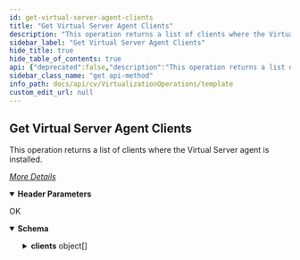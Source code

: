 ```yaml
---
id: get-virtual-server-agent-clients
title: "Get Virtual Server Agent Clients"
description: "This operation returns a list of clients where the Virtual Server agent is installed."
sidebar_label: "Get Virtual Server Agent Clients"
hide_title: true
hide_table_of_contents: true
api: {"deprecated":false,"description":"This operation returns a list of clients where the Virtual Server agent is installed.\n\n[_More Details_](http://documentation.commvault.com/commvault/v11/article?p=features/rest_api/operations/get_virtual_server_agent_client.htm)\n","operationId":"Get Virtual Server Agent Clients","parameters":[{"description":"","in":"header","name":"Authtoken","required":true,"schema":{"example":"{{TOKEN}}","type":"string"}}],"tags":["VM Operations"],"responses":{"200":{"description":"OK","content":{"application/json":{"schema":{"type":"object","properties":{"clients":{"type":"array","items":{"type":"object","properties":{"hostName":{"type":"string"},"clientId":{"type":"integer"},"clientName":{"type":"string"},"displayName":{"type":"string"},"_type_":{"type":"integer"},"csGUID":{"type":"string"}}}}},"x-examples":{"Example 1":{"clients":[{"hostName":"dm2perf4.test.cv.com","clientId":2,"clientName":"dm2perf4","displayName":"dm2perf4_DN","_type_":3,"csGUID":"31B8C004-387A-4DC9-A156-ED798AFF7647"}]}}},"examples":{"Virtual Server Agent Clients":{"value":{"clients":[{"hostName":"dm2perf4.test.cv.com","clientId":2,"clientName":"dm2perf4","displayName":"dm2perf4_DN","_type_":3,"csGUID":"31B8C004-387A-4DC9-A156-ED798AFF7647"}]}}}}}}},"method":"get","path":"/VSAclientlist","servers":[{"url":"http://{hostname}/webconsole/api","variables":{"hostname":{"default":"localhost","description":"Webconsole"}}}],"info":{"title":"Template","contact":{},"version":"1.0","description":"Template"},"postman":{"name":"Get Virtual Server Agent Clients","description":{"content":"This operation returns a list of clients where the Virtual Server agent is installed.\n\n[_More Details_](http://documentation.commvault.com/commvault/v11/article?p=features/rest_api/operations/get_virtual_server_agent_client.htm)\n","type":"text/plain"},"url":{"path":["VSAclientlist"],"host":["{{baseUrl}}"],"query":[],"variable":[]},"header":[{"disabled":false,"description":{"content":"(Required) ","type":"text/plain"},"key":"Authtoken","value":""},{"key":"Accept","value":"application/json"}],"method":"GET"}}
sidebar_class_name: "get api-method"
info_path: docs/api/cv/VirtualizationOperations/template
custom_edit_url: null
---
```



## Get Virtual Server Agent Clients



This operation returns a list of clients where the Virtual Server agent is installed.

[_More Details_](http://documentation.commvault.com/commvault/v11/article?p=features/rest_api/operations/get_virtual_server_agent_client.htm)


<details style={{"marginBottom":"1rem"}} data-collapsed={false} open={true}><summary style={{}}><strong>Header Parameters</strong></summary><div><ul><ParamsItem className={"paramsItem"} param={{"description":"","in":"header","name":"Authtoken","required":true,"schema":{"example":"{{TOKEN}}","type":"string"}}}></ParamsItem></ul></div></details><div><ApiTabs><TabItem label={"200"} value={"200"}><div>

OK

</div><div><MimeTabs schemaType={"response"}><TabItem label={"application/json"} value={"application/json"}><SchemaTabs><TabItem label={"Schema"} value={"Schema"}><details style={{}} data-collapsed={false} open={true}><summary style={{"textAlign":"left"}}><strong>Schema</strong></summary><div style={{"textAlign":"left","marginLeft":"1rem"}}></div><ul style={{"marginLeft":"1rem"}}><SchemaItem collapsible={true} className={"schemaItem"}><details style={{}}><summary style={{}}><strong>clients</strong><span style={{"opacity":"0.6"}}> object[]</span></summary><div style={{"marginLeft":"1rem"}}><SchemaItem collapsible={false} name={"hostName"} required={false} deprecated={undefined} schemaDescription={undefined} schemaName={"string"} qualifierMessage={undefined} defaultValue={undefined}></SchemaItem><SchemaItem collapsible={false} name={"clientId"} required={false} deprecated={undefined} schemaDescription={undefined} schemaName={"integer"} qualifierMessage={undefined} defaultValue={undefined}></SchemaItem><SchemaItem collapsible={false} name={"clientName"} required={false} deprecated={undefined} schemaDescription={undefined} schemaName={"string"} qualifierMessage={undefined} defaultValue={undefined}></SchemaItem><SchemaItem collapsible={false} name={"displayName"} required={false} deprecated={undefined} schemaDescription={undefined} schemaName={"string"} qualifierMessage={undefined} defaultValue={undefined}></SchemaItem><SchemaItem collapsible={false} name={"_type_"} required={false} deprecated={undefined} schemaDescription={undefined} schemaName={"integer"} qualifierMessage={undefined} defaultValue={undefined}></SchemaItem><SchemaItem collapsible={false} name={"csGUID"} required={false} deprecated={undefined} schemaDescription={undefined} schemaName={"string"} qualifierMessage={undefined} defaultValue={undefined}></SchemaItem></div></details></SchemaItem></ul></details></TabItem><TabItem label={"Example (from schema)"} value={"Example (from schema)"}><ResponseSamples responseExample={"{\n  \"clients\": [\n    {\n      \"hostName\": \"string\",\n      \"clientId\": 0,\n      \"clientName\": \"string\",\n      \"displayName\": \"string\",\n      \"_type_\": 0,\n      \"csGUID\": \"string\"\n    }\n  ]\n}"} language={"json"}></ResponseSamples></TabItem><TabItem label={" Virtual  Server  Agent  Clients"} value={" Virtual  Server  Agent  Clients"}><ResponseSamples responseExample={"{\n  \"clients\": [\n    {\n      \"hostName\": \"dm2perf4.test.cv.com\",\n      \"clientId\": 2,\n      \"clientName\": \"dm2perf4\",\n      \"displayName\": \"dm2perf4_DN\",\n      \"_type_\": 3,\n      \"csGUID\": \"31B8C004-387A-4DC9-A156-ED798AFF7647\"\n    }\n  ]\n}"} language={"json"}></ResponseSamples></TabItem></SchemaTabs></TabItem></MimeTabs></div></TabItem></ApiTabs></div>
      
